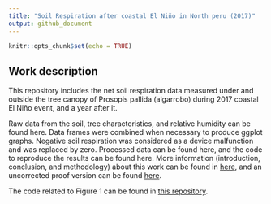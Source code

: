 ```yaml
---
title: "Soil Respiration after coastal El Niño in North peru (2017)"
output: github_document
---
```


```r
knitr::opts_chunk$set(echo = TRUE)
```

## Work description

This repository includes the net soil respiration data measured under and outside the tree canopy of Prosopis pallida (algarrobo) during 2017 coastal El Niño event, and a year after it. 

Raw data from the soil, tree characteristics, and relative humidity can be found here. Data frames were combined when necessary to produce ggplot graphs. Negative soil respiration was considered as a device malfunction and was replaced by zero. Processed data can be found here, and the code to reproduce the results can be found here. 
More information (introduction, conclusion, and methodology) about this work can be found in [here](https://www.sciencedirect.com/science/article/abs/pii/S0929139319308200?via%3Dihub), and an uncorrected proof version can be found [here](https://github.com/WalterCh/SoilResp/tree/mn/ASE).

The code related to Figure 1 can be found in [this repository](https://github.com/gregor-d/modis_download_R_gdal). 

